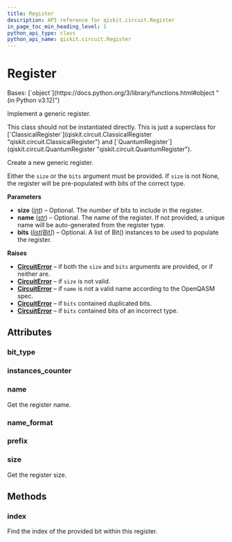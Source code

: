 ```yaml
---
title: Register
description: API reference for qiskit.circuit.Register
in_page_toc_min_heading_level: 1
python_api_type: class
python_api_name: qiskit.circuit.Register
---
```


# Register

<Class id="qiskit.circuit.Register" github="https://github.com/qiskit/qiskit/tree/stable/0.45/qiskit/circuit/register.py" signature="qiskit.circuit.Register(size=None, name=None, bits=None)">
  Bases: [`object`](https://docs.python.org/3/library/functions.html#object "(in Python v3.12)")

  Implement a generic register.

  <Admonition title="Note" type="note">
    This class should not be instantiated directly. This is just a superclass for [`ClassicalRegister`](qiskit.circuit.ClassicalRegister "qiskit.circuit.ClassicalRegister") and [`QuantumRegister`](qiskit.circuit.QuantumRegister "qiskit.circuit.QuantumRegister").
  </Admonition>

  Create a new generic register.

  Either the `size` or the `bits` argument must be provided. If `size` is not None, the register will be pre-populated with bits of the correct type.

  **Parameters**

  *   **size** ([*int*](https://docs.python.org/3/library/functions.html#int "(in Python v3.12)")) – Optional. The number of bits to include in the register.
  *   **name** ([*str*](https://docs.python.org/3/library/stdtypes.html#str "(in Python v3.12)")) – Optional. The name of the register. If not provided, a unique name will be auto-generated from the register type.
  *   **bits** ([*list*](https://docs.python.org/3/library/stdtypes.html#list "(in Python v3.12)")*\[*[*Bit*](qiskit.circuit.Bit "qiskit.circuit.Bit")*]*) – Optional. A list of Bit() instances to be used to populate the register.

  **Raises**

  *   [**CircuitError**](circuit#qiskit.circuit.CircuitError "qiskit.circuit.CircuitError") – if both the `size` and `bits` arguments are provided, or if neither are.
  *   [**CircuitError**](circuit#qiskit.circuit.CircuitError "qiskit.circuit.CircuitError") – if `size` is not valid.
  *   [**CircuitError**](circuit#qiskit.circuit.CircuitError "qiskit.circuit.CircuitError") – if `name` is not a valid name according to the OpenQASM spec.
  *   [**CircuitError**](circuit#qiskit.circuit.CircuitError "qiskit.circuit.CircuitError") – if `bits` contained duplicated bits.
  *   [**CircuitError**](circuit#qiskit.circuit.CircuitError "qiskit.circuit.CircuitError") – if `bits` contained bits of an incorrect type.

  ## Attributes

  ### bit\_type

  <Attribute id="qiskit.circuit.Register.bit_type" name="bit_type" attributeValue="= None" />

  ### instances\_counter

  <Attribute id="qiskit.circuit.Register.instances_counter" name="instances_counter" attributeValue="= count(0)" />

  ### name

  <Attribute id="qiskit.circuit.Register.name" name="name">
    Get the register name.
  </Attribute>

  ### name\_format

  <Attribute id="qiskit.circuit.Register.name_format" name="name_format" attributeValue="= re.compile('[a-z][a-zA-Z0-9_]*')" />

  ### prefix

  <Attribute id="qiskit.circuit.Register.prefix" name="prefix" attributeValue="= 'reg'" />

  ### size

  <Attribute id="qiskit.circuit.Register.size" name="size">
    Get the register size.
  </Attribute>

  ## Methods

  ### index

  <Function id="qiskit.circuit.Register.index" name="index" signature="index(bit)">
    Find the index of the provided bit within this register.
  </Function>
</Class>

